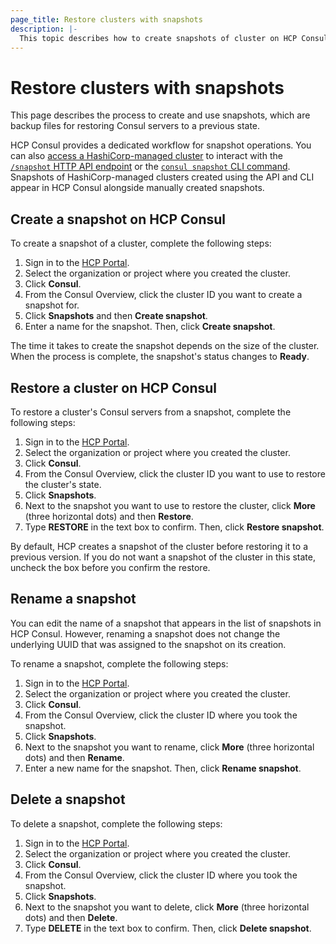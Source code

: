 ```yaml
---
page_title: Restore clusters with snapshots
description: |-
  This topic describes how to create snapshots of cluster on HCP Consul, which you can use to restore a cluster to a previous state. Learn how to take a snapshot, restore a cluster, rename a snapshot, and delete a snapshot.
---
```


# Restore clusters with snapshots

This page describes the process to create and use snapshots, which are backup files for restoring Consul servers to a previous state.

HCP Consul provides a dedicated workflow for snapshot operations. You can also [access a HashiCorp-managed cluster](/hcp/docs/consul/hcp-managed/access) to interact with the [`/snapshot` HTTP API endpoint](/consul/api-docs/snapshot) or the [`consul snapshot` CLI command](/consul/commands/snapshot). Snapshots of HashiCorp-managed clusters created using the API and CLI appear in HCP Consul alongside manually created snapshots.

## Create a snapshot on HCP Consul

To create a snapshot of a cluster, complete the following steps:

1. Sign in to the [HCP Portal](https://portal.cloud.hashicorp.com).
1. Select the organization or project where you created the cluster.
1. Click **Consul**.
1. From the Consul Overview, click the cluster ID you want to create a snapshot for.
1. Click **Snapshots** and then **Create snapshot**.
1. Enter a name for the snapshot. Then, click **Create snapshot**.

The time it takes to create the snapshot depends on the size of the cluster. When the process is complete, the snapshot's status changes to **Ready**.

## Restore a cluster on HCP Consul

To restore a cluster's Consul servers from a snapshot, complete the following steps:

1. Sign in to the [HCP Portal](https://portal.cloud.hashicorp.com).
1. Select the organization or project where you created the cluster.
1. Click **Consul**.
1. From the Consul Overview, click the cluster ID you want to use to restore the cluster's state.
1. Click **Snapshots**.
1. Next to the snapshot you want to use to restore the cluster, click **More** (three horizontal dots) and then **Restore**.
1. Type **RESTORE** in the text box to confirm. Then, click **Restore snapshot**.

By default, HCP creates a snapshot of the cluster before restoring it to a previous version. If you do not want a snapshot of the cluster in this state, uncheck the box before you confirm the restore.

## Rename a snapshot

You can edit the name of a snapshot that appears in the list of snapshots in HCP Consul. However, renaming a snapshot does not change the underlying UUID that was assigned to the snapshot on its creation.

To rename a snapshot, complete the following steps:

1. Sign in to the [HCP Portal](https://portal.cloud.hashicorp.com).
1. Select the organization or project where you created the cluster.
1. Click **Consul**.
1. From the Consul Overview, click the cluster ID where you took the snapshot.
1. Click **Snapshots**.
1. Next to the snapshot you want to rename, click **More** (three horizontal dots) and then **Rename**.
1. Enter a new name for the snapshot. Then, click **Rename snapshot**.

## Delete a snapshot

To delete a snapshot, complete the following steps:

1. Sign in to the [HCP Portal](https://portal.cloud.hashicorp.com).
1. Select the organization or project where you created the cluster.
1. Click **Consul**.
1. From the Consul Overview, click the cluster ID where you took the snapshot.
1. Click **Snapshots**.
1. Next to the snapshot you want to delete, click **More** (three horizontal dots) and then **Delete**. 
1. Type **DELETE** in the text box to confirm. Then, click **Delete snapshot**.
